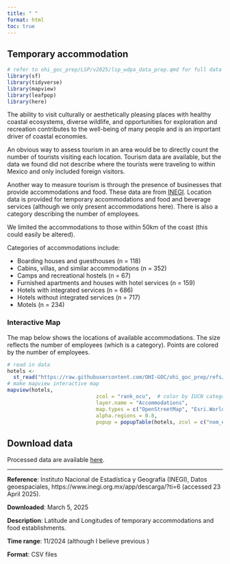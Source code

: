 ```yaml
---
title: " "
format: html
toc: true
---
```


## Temporary accommodation 

```r
# refer to ohi_goc_prep/LSP/v2025/lsp_wdpa_data_prep.qmd for full data prep
library(sf)
library(tidyverse)
library(mapview)
library(leafpop)
library(here)
```

The ability to visit culturally or aesthetically pleasing places with healthy coastal ecosystems, diverse wildlife, and opportunities for exploration and recreation contributes to the well-being of many people and is an important driver of coastal economies. 

An obvious way to assess tourism in an area would be to directly count the number of tourists visiting each location. Tourism data are available, but the data we found did not describe where the tourists were traveling to within Mexico and only included foreign visitors.

Another way to measure tourism is through the presence of businesses that provide accommodations and food. These data are from [INEGI](https://www.inegi.org.mx/app/descarga/?ti=6). Location data is provided for temporary accommodations and food and beverage services (although we only present accommodations here). There is also a category describing the number of employees. 

We limited the accommodations to those within 50km of the coast (this could easily be altered).

Categories of accommodations include:

- Boarding houses and guesthouses (n = 118) 
- Cabins, villas, and similar accommodations (n = 352) 
- Camps and recreational hostels (n = 67) 
- Furnished apartments and houses with hotel services (n = 159) 
- Hotels with integrated services (n = 686) 
- Hotels without integrated services (n = 717) 
- Motels (n = 234)

### Interactive Map

The map below shows the locations of available accommodations. The size reflects the number of employees (which is a category). Points are colored by the number of employees.

```r

# read in data
hotels <- 
  st_read("https://raw.githubusercontent.com/OHI-GOC/ohi_goc_prep/refs/heads/gh-pages/TR/data/accommodations/accommodations_50km_2024.geojson", quiet=TRUE)
# make mapview interactive map
mapview(hotels,
                             zcol = "rank_ocu",  # color by IUCN category
                             layer.name = "Accommodations",
                             map.types = c("OpenStreetMap", "Esri.WorldShadedRelief", "Esri.WorldImagery"),
                             alpha.regions = 0.8,
                             popup = popupTable(hotels, zcol = c("nom_estab", "est_type", "per_ocu"))) 
```

## Download data

Processed data are available [here](https://github.com/OHI-GOC/ohi_goc_prep/tree/gh-pages/TR/data/accommodations). 

------------------------------------------------------------------------
**Reference**: Instituto Nacional de Estadística y Geografía (INEGI), Datos geoespaciales, https://www.inegi.org.mx/app/descarga/?ti=6 (accessed 23 April 2025).

**Downloaded**: March 5, 2025

**Description**: Latitude and Longitudes of temporary accommodations and food establishments.

**Time range**: 11/2024 (although I believe previous )

**Format**: CSV files
